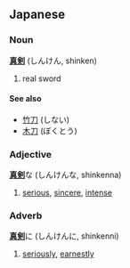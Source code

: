 ==Japanese==
===Noun===
'''[[真]][[剣]]''' (しんけん, shinken)

# real sword

====See also====
*[[竹刀]] (しない)
*[[木刀]] (ぼくとう)

===Adjective===
'''[[真]][[剣]]'''な (しんけんな, shinkenna)

#[[serious]], [[sincere]], [[intense]]

===Adverb===
'''[[真]][[剣]]'''に (しんけんに, shinkenni)

#[[seriously]], [[earnestly]]